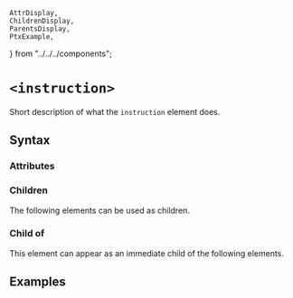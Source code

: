     AttrDisplay,
    ChildrenDisplay,
    ParentsDisplay,
    PtxExample,
} from "../../../components";

# `<instruction>`

Short description of what the `instruction` element does.

## Syntax

### Attributes

<AttrDisplay name="instruction" />

### Children

The following elements can be used as children.

<ChildrenDisplay name="instruction" />

### Child of

This element can appear as an immediate child of the following elements.

<ParentsDisplay name="instruction" />

## Examples

    